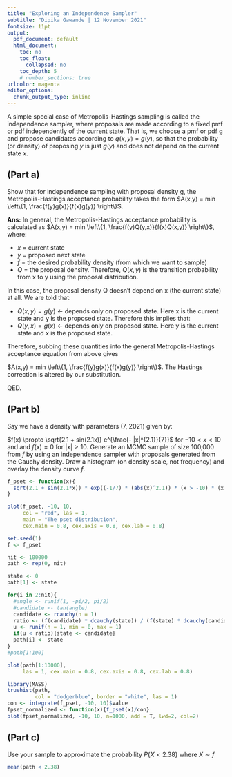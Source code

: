 ```yaml
---
title: "Exploring an Independence Sampler"
subtitle: "Dipika Gawande | 12 November 2021"
fontsize: 11pt
output: 
  pdf_document: default
  html_document:
    toc: no
    toc_float:
      collapsed: no
    toc_depth: 5
    # number_sections: true
urlcolor: magenta
editor_options: 
  chunk_output_type: inline
---
```


A simple special case of Metropolis-Hastings sampling is called the independence sampler, where proposals are made according to a fixed pmf or pdf independently of the current state. That is, we choose a pmf or pdf g and propose candidates according to $q(x,y) = g(y)$, so that the probability (or density) of proposing $y$ is just $g(y)$ and does not depend on the current state $x$.

## (Part a)

Show that for independence sampling with proposal density g, the Metropolis-Hastings acceptance probability takes the form $A(x,y) = min \left\{1, \frac{f(y)g(x)}{f(x)g(y)} \right\}$.

**Ans:** In general, the Metropolis-Hastings acceptance probability is calculated as $A(x,y) = min \left\{1, \frac{f(y)Q(y,x)}{f(x)Q(x,y)} \right\}$, where:

* $x$ = current state
* $y$ = proposed next state
* $f$ = the desired probability density (from which we want to sample)
* $Q$ = the proposal density. Therefore, $Q(x,y)$ is the transition probability from x to y using the proposal distribution.

In this case, the proposal density Q doesn't depend on x (the current state) at all. We are told that:

* $Q(x, y) = g(y)$ <- depends only on proposed state. Here x is the current state and y is the proposed state. Therefore this implies that:
* $Q(y, x) = g(x)$ <- depends only on proposed state. Here y is the current state and x is the proposed state.

Therefore, subbing these quantities into the general Metropolis-Hastings acceptance equation from above gives 

$A(x,y) = min \left\{1, \frac{f(y)g(x)}{f(x)g(y)} \right\}$. The Hastings correction is altered by our substitution. 

QED.

## (Part b)

Say we have a density with parameters (7, 2021) given by:

$f(x) \propto \sqrt{2.1 + sin(2.1x)} e^{\frac{- |x|^{2.1}}{7}}$ for $-10 < x < 10$ and and $f(x) = 0$ for $|x| > 10$. Generate an MCMC sample of size 100,000 from $f$ by using an independence sampler
with proposals generated from the Cauchy density. Draw a histogram (on density scale, not frequency) and overlay the density curve $f$.

```r

f_pset <- function(x){
  sqrt(2.1 + sin(2.1*x)) * exp((-1/7) * (abs(x)^2.1)) * (x > -10) * (x < 10)
}

plot(f_pset, -10, 10,
     col = "red", las = 1, 
     main = "The pset distribution",
     cex.main = 0.8, cex.axis = 0.8, cex.lab = 0.8)

set.seed(1)
f <- f_pset

nit <- 100000
path <- rep(0, nit)

state <- 0
path[1] <- state

for(i in 2:nit){
  #angle <- runif(1, -pi/2, pi/2)
  #candidate <- tan(angle)
  candidate <- rcauchy(n = 1)
  ratio <- (f(candidate) * dcauchy(state)) / (f(state) * dcauchy(candidate))
  u <- runif(n = 1, min = 0, max = 1)
  if(u < ratio){state <- candidate}
  path[i] <- state
}
#path[1:100]
```

```r

plot(path[1:10000],
     las = 1, cex.main = 0.8, cex.axis = 0.8, cex.lab = 0.8)
```

```r
library(MASS)
truehist(path,
         col = "dodgerblue", border = "white", las = 1)
con <- integrate(f_pset, -10, 10)$value     
fpset_normalized <- function(x){f_pset(x)/con}
plot(fpset_normalized, -10, 10, n=1000, add = T, lwd=2, col=2)
```

## (Part c)

Use your sample to approximate the probability $P\{X < 2.38\}$ where $X \sim f$

```r
mean(path < 2.38)
```